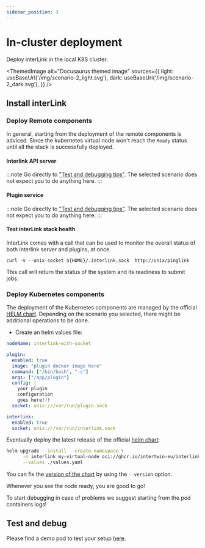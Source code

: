 ```yaml
---
sidebar_position: 3
---
```



# In-cluster deployment

Deploy interLink in the local K8S cluster.

<ThemedImage 
        alt="Docusaurus themed image"
        sources={{
          light: useBaseUrl('/img/scenario-2_light.svg'),
          dark: useBaseUrl('/img/scenario-2_dark.svg'),
        }}
/>


## Install interLink

### Deploy Remote components

In general, starting from the deployment of the remote components is adviced. Since the kubernetes virtual node won't reach the `Ready` status until all the stack is successfully deployed.

#### Interlink API server

:::note
Go directly to ["Test and debugging tips"](#test-and-debug). 
The selected scenario does not expect you to do anything here.
:::


#### Plugin service

:::note
Go directly to ["Test and debugging tips"](#test-and-debug). 
The selected scenario does not expect you to do anything here.
:::



#### Test interLink stack health

InterLink comes with a call that can be used to monitor the overall status of 
both interlink server and plugins, at once.

```
curl -v --unix-socket ${HOME}/.interlink.sock  http://unix/pinglink
```

This call will return the status of the system and its readiness to submit jobs.


### Deploy Kubernetes components

The deployment of the Kubernetes components are managed by the official 
[HELM chart](https://github.com/interTwin-eu/interlink-helm-chart). 
Depending on the scenario you selected, there might be additional operations to be done.

- Create an helm values file:

```yaml title="values.yaml"
nodeName: interlink-with-socket

plugin:
  enabled: true
  image: "plugin docker image here"
  command: ["/bin/bash", "-c"]
  args: ["/app/plugin"]
  config: |
    your plugin
    configuration
    goes here!!!
  socket: unix:///var/run/plugin.sock

interlink:
  enabled: true
  socket: unix:///var/run/interlink.sock
```

Eventually deploy the latest release of the official 
[helm chart](https://github.com/interTwin-eu/interlink-helm-chart):

```bash
helm upgrade --install --create-namespace \
      -n interlink my-virtual-node oci://ghcr.io/intertwin-eu/interlink-helm-chart/interlink \
      --values ./values.yaml
```

You can fix the [version of the chart](https://github.com/interTwin-eu/interlink-helm-chart/blob/main/interlink/Chart.yaml#L18) 
by using the `--version` option. 

Whenever you see the node ready, you are good to go!

To start debugging in case of problems we suggest starting from the pod containers logs!

## Test and debug

Please find a demo pod to test your setup [here](../guides/develop-a-plugin#lets-test-is-out).
